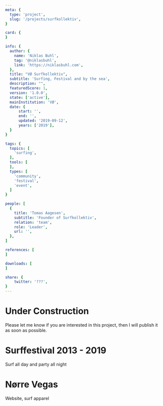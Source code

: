 ```yaml
---
meta: {
  type: 'project',
  slug: '/projects/surfkollektiv',
}

card: {
}

info: {
  author: {
    name: 'Niklas Buhl',
    tag: '@niklasbuhl',
    link: 'https://niklasbuhl.com',
  },
  title: "VØ Surfkollektiv",
  subtitle: 'Surfing, Festival and by the sea',
  description: "",
  featuredScore: 1,
  version: '1.0.0',
  state: ['active'],
  mainInstitution: 'VØ',
  date: {
      start: '',
      end: '',
      updated: '2019-09-12',
      years: ['2019'],
  }
}

tags: {
  topics: [
    'surfing',
  ],
  tools: [
  ],
  types: [
    'community',
    'festival',
    'event',
  ]
}

people: [
  {
    title: 'Tomas Aagesen',
    subtitle: 'Founder of Surfkollektiv',
    relation: 'team',
    role: 'Leader',
    url: '',
  },
]

references: [
]

downloads: [
]

share: {
    twitter: '???',
}
---
```

# Under Construction
Please let me know if you are interested in this project, then I will publish it as soon as possible.

# Surffestival 2013 - 2019
Surf all day and party all night

# Nørre Vegas
Website, surf apparel
